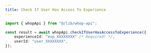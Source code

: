 ```yaml
---
title: Check If User Has Access To Experience
---
```


```typescript
import { whopApi } from "@/lib/whop-api";

const result = await whopApi.checkIfUserHasAccessToExperience({
	experienceId: "exp_XXXXXXXX" /* Required! */,
	userId: "user_XXXXXXXX",
});

```
